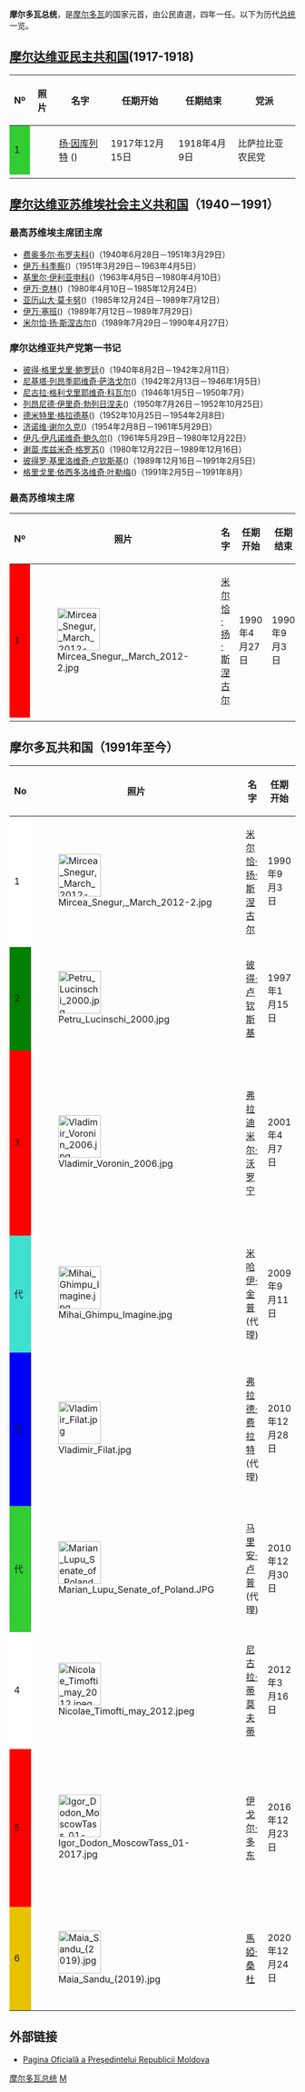 {{NoteTA
|G1=country
|G2=政治人物
}}
{{Infobox political post
|post            = 总统
|body            = 摩尔多瓦
|insignia        = Flag of the President of Moldova.svg
|insigniasize    = 125px
|insigniacaption = [[摩尔多瓦国旗|总统旗]]
|nativename      = 
|image           = Maia Sandu (2019).jpg
|imagesize       = 165px
|incumbent       = [[馬婭·桑杜|馬婭·桑杜]]
|incumbentsince  = 2020年12月24日
|style           = 总统先生/总统阁下
|residence       = 总统府
|appointer       = [[摩尔多瓦共和国议会|摩尔多瓦共和国议会]]
|termlength      = 4年，可连任一次
|formation       = 1990年12月3日
|inaugural       = [[米尔恰·扬·斯涅古尔|米尔恰·扬·斯涅古尔]]
|website         = 
}}
{{摩爾多瓦政治}}

'''摩尔多瓦总统'''，是[[摩尔多瓦|摩尔多瓦]]的国家元首，由公民直選，四年一任。以下为历代[[总统|总统]]一览。

== [[摩尔达维亚民主共和国|摩尔达维亚民主共和国]](1917-1918) ==
{{legend2|LimeGreen|[[比萨拉比亚农民党|比萨拉比亚农民党]]({{lang|en|Bessarabian Peasants' Party}})|border=1px solid #AAAAAA}}
{| class="wikitable" 
|--
! Nº
! 照片
! 名字
! 任期开始
! 任期结束
! 党派
|--
! style="background:LimeGreen;"| 1
| ||[[扬·因库列特|扬·因库列特]] ({{lang|en|Ion Inculeţ}}) || 1917年12月15日 || 1918年4月9日 || 比萨拉比亚农民党
|--
|}

== [[摩尔达维亚苏维埃社会主义共和国|摩尔达维亚苏维埃社会主义共和国]]（1940－1991） ==
=== 最高苏维埃主席团主席 ===
* [[费奥多尔·布罗夫科|费奥多尔·布罗夫科]]({{lang|en|Fyodor Brovko}})（1940年6月28日－1951年3月29日）
* [[伊万·科季察|伊万·科季察]]({{lang|en|Ivan Koditsa}})（1951年3月29日－1963年4月5日）
* [[基里尔·伊利亚申科|基里尔·伊利亚申科]]({{lang|en|Kirill Ilyashenko}})（1963年4月5日－1980年4月10日）
* [[伊万·克林|伊万·克林]]({{lang|en|Ivan Călin}})（1980年4月10日－1985年12月24日）
* [[亚历山大·莫卡努|亚历山大·莫卡努]]({{lang|en|Aleksandr Mokanu}})（1985年12月24日－1989年7月12日）
* [[伊万·塞班|伊万·塞班]]({{lang|en|Ivan Ceban}})（1989年7月12日－1989年7月29日）
* [[米尔恰·扬·斯涅古尔|米尔恰·扬·斯涅古尔]]({{lang|en|Mircea Ion Snegur}})（1989年7月29日－1990年4月27日）

=== 摩尔达维亚共产党第一书记 ===
* [[彼得·格里戈里·鲍罗廷|彼得·格里戈里·鲍罗廷]]({{lang|en|Piotr Borodin}})（1940年8月2日－1942年2月11日）
* [[尼基塔·列昂季耶维奇·萨洛戈尔|尼基塔·列昂季耶维奇·萨洛戈尔]]({{lang|en|Nikita Salogor}})（1942年2月13日－1946年1月5日）
* [[尼古拉·格利戈里耶维奇·科瓦尔|尼古拉·格利戈里耶维奇·科瓦尔]]({{lang|en|Nicolae Coval}})（1946年1月5日－1950年7月）
* [[列昂尼德·伊里奇·勃列日涅夫|列昂尼德·伊里奇·勃列日涅夫]]({{lang|en|Leonid Brezhnev}})（1950年7月26日－1952年10月25日）
* [[德米特里·格拉德基|德米特里·格拉德基]]({{lang|en|Dimitri Gladki}})（1952年10月25日－1954年2月8日）
* [[济诺维·谢尔久克|济诺维·谢尔久克]]({{lang|en|Zinovie Serdiuk}})（1954年2月8日－1961年5月29日）
* [[伊凡·伊凡诺维奇·鲍久尔|伊凡·伊凡诺维奇·鲍久尔]]({{lang|en|Ivan Bodiul}})（1961年5月29日－1980年12月22日）
* [[塞米翁·格罗苏|谢苗·库兹米奇·格罗苏]]({{lang|en|Semion Grossu}})（1980年12月22日－1989年12月16日）
* [[彼得·卢钦斯基|彼得罗·基里洛维奇·卢钦斯基]]({{lang|en|Petru Lucinschi}})（1989年12月16日－1991年2月5日）
* [[格里戈里·依西多洛维奇·叶勒梅|格里戈里·依西多洛维奇·叶勒梅]]({{lang|en|Grigore Eremei}})（1991年2月5日－1991年8月）

=== 最高苏维埃主席 ===
{| class="wikitable" 
|--
! Nº
! 照片
! 名字
! 任期开始
! 任期结束
! 党派
|--
! style="background:Red"| 1
| [[File:Mircea_Snegur,_March_2012-2.jpg|75px]] || [[米尔恰·扬·斯涅古尔|米尔恰·扬·斯涅古尔]] || 1990年4月27日 || 1990年9月3日|| [[摩尔達維亞共产党|摩尔達維亞共产党]]
|--
|}

== 摩尔多瓦共和国（1991年至今） ==
{| class="wikitable"
|-- 
! No
! 照片
! 名字
! 任期开始
! 任期结束
! 政党
|--
! style="background:white"| 1
| [[File:Mircea_Snegur,_March_2012-2.jpg|75px]] || [[米尔恰·扬·斯涅古尔|米尔恰·扬·斯涅古尔]] || 1990年9月3日|| 1997年1月15日 ||独立人士
|--
! style="background:Green"| 2 
| [[File:Petru_Lucinschi_2000.jpg|75px]] || [[彼得·卢钦斯基|彼得·卢钦斯基]] || 1997年1月15日 || 2001年4月7日 || {{le|摩尔多瓦农业党|Agrarian Party of Moldova}}
|--
! style="background:Red"| 3 
| [[File:Vladimir_Voronin_2006.jpg|75px]] || [[弗拉迪米尔·沃罗宁|弗拉迪米尔·沃罗宁]] || 2001年4月7日 || 2009年9月11日 || [[摩尔多瓦共和国共产党人党|摩尔多瓦共和国共产党人党]]
|--
! style="background:Turquoise"| 代 
| [[File:Mihai_Ghimpu_Imagine.jpg|75px]] || [[米哈伊·金普|米哈伊·金普]] <br/>(代理) || 2009年9月11日 || 2010年12月28日 || [[自由党_(摩尔多瓦)|自由党]] <br /><small>({{le|欧洲一体化联盟|Alliance for European Integration}})</small>
|--
! style="background:blue"| 代
| [[File:Vladimir_Filat.jpg|75px]] || [[弗拉德·费拉特|弗拉德·费拉特]] <br/>(代理) ||2010年12月28日|| 2010年12月30日 || [[摩尔多瓦自由民主党|摩尔多瓦自由民主党]] <br /><small>({{le|欧洲一体化联盟|Alliance for European Integration}})</small>
|--
! style="background:LimeGreen"| 代
| [[File:Marian_Lupu_Senate_of_Poland.JPG|75px]] || [[马里安·卢普|马里安·卢普]] <br/>(代理) || 2010年12月30日|| 2012年3月16日 || [[摩尔多瓦民主党|摩尔多瓦民主党]] <br /><small>({{le|欧洲一体化联盟|Alliance for European Integration}})</small>
|--
! style="background:white"|4
| [[File:Nicolae_Timofti_may_2012.jpeg|75px]]||[[尼古拉·蒂莫夫蒂|尼古拉·蒂莫夫蒂]]||2012年3月16日||2016年12月23日 ||独立人士
|--
! style="background:Red"|5
| [[File:Igor_Dodon_MoscowTass_01-2017.jpg|75px]]||[[伊戈尔·多东|伊戈尔·多东]]||2016年12月23日||2020年12月24日||[[摩尔多瓦社会主义者党|摩尔多瓦社会主义者党]]
|--
! style="background:#e6c300"|6
| [[File:Maia_Sandu_(2019).jpg|75px]]||[[馬婭·桑杜|馬婭·桑杜]]||2020年12月24日||现任||[[行動和團結黨|行動和團結黨]]
|}

== 外部链接 ==
* [http://www.president.md/ Pagina Oficială a Preşedintelui Republicii Moldova] {{Wayback|url=http://www.president.md/ |date=20190701062118 }}

{{欧洲国家元首}}

[[Category:摩尔多瓦总统|]]
[[Category:领袖列表|M]]